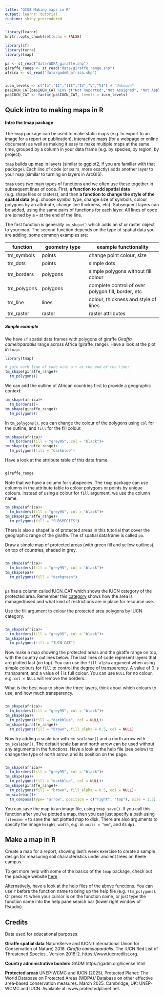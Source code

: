 ```yaml
---
title: "GIS2 Making maps in R"
output: learnr::tutorial
runtime: shiny_prerendered
---
```


```r
library(learnr)
knitr::opts_chunk$set(echo = FALSE)

library(sf)
library(terra)
library(tmap)

pa <- st_read("data/WDPA_giraffe.shp")
giraffe_range <- st_read("data/giraffe_range.shp")
africa <- st_read("data/gadm0_africa.shp")


iucn_levels <- c("Ib","II","III","IV","V","VI") # "Unknown"
pa$IUCN_CAT[pa$IUCN_CAT %in% c("Not Reported","Not Assigned", "Not Applicable")] <- NA
pa$IUCN_CAT <- factor(pa$IUCN_CAT, levels = iucn_levels)

```

## Quick intro to making maps in R

#### **Intro the tmap package**

The `tmap` package can be used to make static maps (e.g. to export to an image for a report or publication), interactive maps (for a webpage or online document) as well as making it easy to make multiple maps at the same time, grouped by a column in your data frame (e.g. by species, by region, by project). 


`tmap` builds up map in layers (similar to ggplot2, if you are familiar with that package). Each line of code (or pairs, more exactly) adds another layer to your map (similar to turning on layers in ArcGIS).

`tmap` uses two main types of functions and we often use these together in subsequent lines of code. First, **a function to add spatial data** (e.g. shapefiles or rasters), and then **a function to change the style of the spatial data** (e.g. choose symbol type, change size of symbols, colour polygons by an attribute, change line thickness, etc). Subsequent layers can be added, using the same pairs of functions for each layer. All lines of code are joined by a `+` at the end of the line.

The first function is generally `tm_shape()` which adds an sf or raster object to your map. The second function depends on the type of spatial data you are adding, some common examples are:


function| geometry type | example functionality
--------|---------------|-----------------------
tm_symbols | points | change point colour, size
tm_dots | points | simple dots
tm_borders | polygons| simple polygons without fill colour
tm_polygons | polygons | complete control of over polygon fill, border, etc
tm_line | lines | colour, thickness and style of lines
tm_raster | raster | raster attributes

##### **Simple example**

We have `sf` spatial data frames with polygons of giraffe *Giraffa camelopardalis* range across Africa (giraffe_range). Have a look at the plot in `tmap`:


```r
library(tmap)

# join each line of code with a + at the end of the line:
tm_shape(giraffe_range)+
  tm_polygons()

```


We can add the outline of African countries first to provide a geographic context:

```r
tm_shape(africa)+
  tm_borders()+
tm_shape(giraffe_range)+
  tm_polygons()

```

In `tm_polygons()`, you can change the colour of the polygons using `col` for the outline, and `fill` for the fill colour. 

```r
tm_shape(africa)+
  tm_borders(fill = "grey95", col = "black")+
tm_shape(giraffe_range)+
  tm_polygons(fill = "darkblue")

```


Have a look at the attribute table of this data.frame.
```r


```


```r

giraffe_range

```

Note that we have a column for subspecies. The `tmap` package can use columns in the attribute table to colour polygons or points by unique colours. Instead of using a colour for `fill` argument, we use the column name.

```r
tm_shape(africa)+
  tm_borders(fill = "grey95", col = "black")+
tm_shape(giraffe_range)+
  tm_polygons(fill = "SUBSPECIES")

```

There is also a shapefile of protected areas in this tutorial that cover the geographic range of the giraffe. The sf spatial dataframe is called `pa`.

Draw a simple map of protected areas (with green fill and yellow outlines), on top of countries, shaded in grey.

```r



```

```r

tm_shape(africa)+
  tm_borders(fill = "grey95", col = "black")+
tm_shape(pa)+
  tm_polygons(fill = "darkgreen")
  
```

`pa` has a column called IUCN_CAT which shows the IUCN category of the protected area. Remember this [category](https://en.wikipedia.org/wiki/Category:Protected_areas_by_World_Conservation_Union_category) shows how the area is managed/used and what kind of restrictions are in place for resource use. 

Use the fill argument to colour the protected area polygons by IUCN category.


```r



```

```r
tm_shape(africa)+
  tm_borders(fill = "grey95", col = "black")+
tm_shape(pa)+
  tm_polygons(fill = "IUCN_CAT")

```

Now make a map showing the protected areas and the giraffe range on top, with the country outlines below. The last lines of code represent layers that are plotted last (on top). You can use the `fill_alpha` argument when using simple colours for `fill` to control the degree of transparency. A value of 0 is transparent, and a value of 1 is full colour. You can use `NULL` for no colour, e.g. `col = NULL` will remove the borders. 

What is the best way to show the three layers, think about which colours to use, and how much transparency. 

```r

```

```r

tm_shape(africa)+
  tm_borders(fill = "grey95", col = "black")+
tm_shape(pa)+
  tm_polygons(fill = "darkblue", col = NULL)+
tm_shape(giraffe_range)+
  tm_polygons(fill = "brown", fill_alpha = 0.5, col = NULL)

```

Now try adding a scale bar with `tm_scalebar()` and a north arrow with `tm_scalebar()`. The default scale bar and north arrow can be used without any arguments in the functions. Have a look at the help file (see below) to change the type of north arrow, and its position on the page.

```r

```

```r

tm_shape(africa)+
  tm_borders(fill = "grey95", col = "black")+
tm_shape(pa)+
  tm_polygons(fill = "darkblue", col = NULL)+
tm_shape(giraffe_range)+
  tm_polygons(fill = "brown", fill_alpha = 0.5, col = NULL)+
tm_scalebar()+
  tm_compass(type= "arrow", position = c("right", "top"), size = 1.5)


```

You can save the map to an image file, using `tmap_save()`. If you call this function after you've plotted a map, then you can just specify a path using `filename = ` to save the last plotted map to disk. There are also arguments to specify the image `height`, `width`, e.g. in `units = "mm"`, and its `dpi`.


## Make a map in R

Create a map for a report, showing last's week exercise to create a sample design for measuring soil characteristics under ancient trees on Keele campus.  

To get more help with some of the basics of the `tmap` package, check out the package website [here](https://r-tmap.github.io/tmap/articles/basics_vv).  

Alternatively, have a look at the help files of the above functions. You can use `?` before the function name to bring up the help file (e.g. `?tm_polygons`). Or press `F1` when your cursor is on the function name, or just type the function name into the help pane search bar (lower right window of Rstudio).



## Credits 

Data used for educational purposes:

**Giraffe spatial data**
NatureServe and IUCN (International Union for Conservation of Nature) 2018. *Giraffa camelopardalis*. The IUCN Red List of Threatened Species . Version 2018-2. https://www.iucnredlist.org.

**Country administrative borders**
GADM https://gadm.org/license.html

**Protected areas**
UNEP-WCMC and IUCN (2025), Protected Planet: The World Database on Protected Areas (WDPA)/ Database on other effective area-based conservation measures. March 2025. Cambridge, UK: UNEP-WCMC and IUCN. Available at: www.protectedplanet.net.
